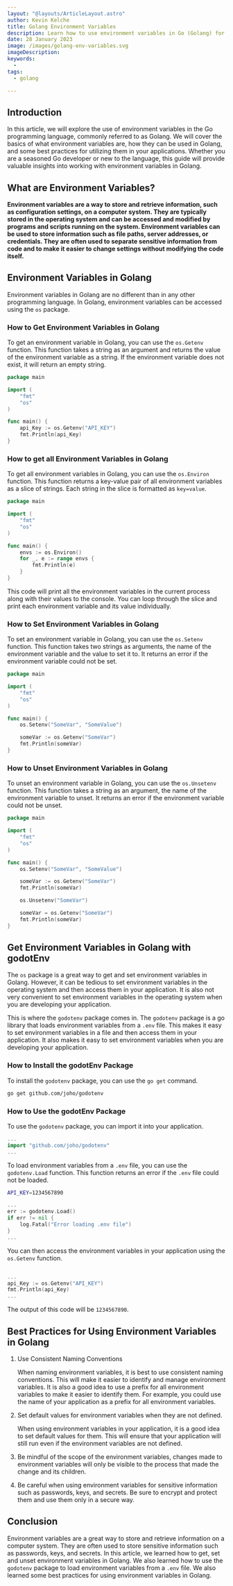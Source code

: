 ```yaml
---
layout: "@layouts/ArticleLayout.astro"
author: Kevin Kelche
title: Golang Environment Variables
description: Learn how to use environment variables in Go (Golang) for configuration management, security, and best practices in this comprehensive guide."
date: 28 January 2023
image: /images/golang-env-variables.svg
imageDescription:
keywords:
  -
tags:
  - golang 

---
```



## Introduction

In this article, we will explore the use of environment variables in the Go programming language, commonly referred to as Golang. We will cover the basics of what environment variables are, how they can be used in Golang, and some best practices for utilizing them in your applications. Whether you are a seasoned Go developer or new to the language, this guide will provide valuable insights into working with environment variables in Golang.

## What are Environment Variables?

**Environment variables are a way to store and retrieve information, such as configuration settings, on a computer system. They are typically stored in the operating system and can be accessed and modified by programs and scripts running on the system. Environment variables can be used to store information such as file paths, server addresses, or credentials. They are often used to separate sensitive information from code and to make it easier to change settings without modifying the code itself.**

## Environment Variables in Golang

Environment variables in Golang are no different than in any other programming language. In Golang, environment variables can be accessed using the `os` package.

### How to Get Environment Variables in Golang

To get an environment variable in Golang, you can use the `os.Getenv` function. This function takes a string as an argument and returns the value of the environment variable as a string. If the environment variable does not exist, it will return an empty string.

```go title="main.go"
package main

import (
    "fmt"
    "os"
)

func main() {
    api_Key := os.Getenv("API_KEY")
    fmt.Println(api_Key)
}
```

### How to get all Environment Variables in Golang

To get all environment variables in Golang, you can use the `os.Environ` function. This function returns a key-value pair of all environment variables as a slice of strings. Each string in the slice is formatted as `key=value`.

```go title="main.go"
package main

import (
    "fmt"
    "os"
)

func main() {
    envs := os.Environ()
    for _, e := range envs {
        fmt.Println(e)
    }
}
```

This code will print all the environment variables in the current process along with their values to the console. You can loop through the slice and print each environment variable and its value individually.

### How to Set Environment Variables in Golang

To set an environment variable in Golang, you can use the `os.Setenv` function. This function takes two strings as arguments, the name of the environment variable and the value to set it to. It returns an error if the environment variable could not be set.

```go title="main.go"
package main

import (
    "fmt"
    "os"
)

func main() {
    os.Setenv("SomeVar", "SomeValue")

    someVar := os.Getenv("SomeVar")
    fmt.Println(someVar)
}
```

### How to Unset Environment Variables in Golang

To unset an environment variable in Golang, you can use the `os.Unsetenv` function. This function takes a string as an argument, the name of the environment variable to unset. It returns an error if the environment variable could not be unset.

```go title="main.go"
package main

import (
    "fmt"
    "os"
)

func main() {
    os.Setenv("SomeVar", "SomeValue")

    someVar := os.Getenv("SomeVar")
    fmt.Println(someVar)

    os.Unsetenv("SomeVar")

    someVar = os.Getenv("SomeVar")
    fmt.Println(someVar)
}
```

## Get Environment Variables in Golang with godotEnv

The `os` package is a great way to get and set environment variables in Golang. However, it can be tedious to set environment variables in the operating system and then access them in your application. It is also not very convenient to set environment variables in the operating system when you are developing your application.

This is where the `godotenv` package comes in. The `godotenv` package is a go library that loads environment variables from a `.env` file. This makes it easy to set environment variables in a file and then access them in your application. It also makes it easy to set environment variables when you are developing your application.

### How to Install the godotEnv Package

To install the `godotenv` package, you can use the `go get` command.

```bash
go get github.com/joho/godotenv
```

### How to Use the godotEnv Package

To use the `godotenv` package, you can import it into your application.

```go title="main.go"
...
import "github.com/joho/godotenv"
...
```

To load environment variables from a `.env` file, you can use the `godotenv.Load` function. This function returns an error if the `.env` file could not be loaded.

```bash title=".env"
API_KEY=1234567890
```

```go title="main.go"
...
err := godotenv.Load()
if err != nil {
    log.Fatal("Error loading .env file")
}
...
```

You can then access the environment variables in your application using the `os.Getenv` function.

```go title="main.go"

...
api_Key := os.Getenv("API_KEY")
fmt.Println(api_Key)
...
```

The output of this code will be `1234567890`.

## Best Practices for Using Environment Variables in Golang

1. Use Consistent Naming Conventions

   When naming environment variables, it is best to use consistent naming conventions. This will make it easier to identify and manage environment variables. It is also a good idea to use a prefix for all environment variables to make it easier to identify them. For example, you could use the name of your application as a prefix for all environment variables.

2. Set default values for environment variables when they are not defined.

   When using environment variables in your application, it is a good idea to set default values for them. This will ensure that your application will still run even if the environment variables are not defined.

3. Be mindful of the scope of the environment variables, changes made to environment variables will only be visible to the process that made the change and its children.

4. Be careful when using environment variables for sensitive information such as passwords, keys, and secrets. Be sure to encrypt and protect them and use them only in a secure way.

## Conclusion

Environment variables are a great way to store and retrieve information on a computer system. They are often used to store sensitive information such as passwords, keys, and secrets. In this article, we learned how to get, set and unset environment variables in Golang. We also learned how to use the `godotenv` package to load environment variables from a `.env` file. We also learned some best practices for using environment variables in Golang.
